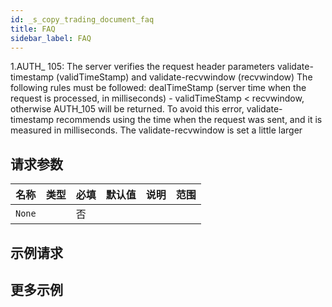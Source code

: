 ```yaml
---
id: _s_copy_trading_document_faq
title: FAQ
sidebar_label: FAQ
---
```


1.AUTH\_ 105: The server verifies the request header parameters validate-timestamp (validTimeStamp) and validate-recvwindow (recvwindow) The following rules must be followed: dealTimeStamp (server time when the request is processed, in milliseconds) - validTimeStamp < recvwindow, otherwise AUTH_105 will be returned. To avoid this error, validate-timestamp recommends using the time when the request was sent, and it is measured in milliseconds. The validate-recvwindow is set a little larger

## 请求参数

| 名称   | 类型 | 必填 | 默认值 | 说明 | 范围 |
| ------ | ---- | ---- | ------ | ---- | ---- |
| `None` |      | 否   |        |      |      |

## 示例请求

## 更多示例

